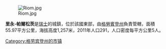 [[Image:Riom.jpg|right]]

'''里永-帕爾松茨'''是[[瑞士|瑞士]]的城鎮，位於該國東部，由[[格勞賓登州|格勞賓登州]]負責管轄，面積55.97平方公里，海拔高度1,257米，2011年人口291，人口密度每平方公里5人。

{{Switzerland-geo-stub}}
[[Category:格劳宾登州的市镇|Category:格劳宾登州的市镇]]